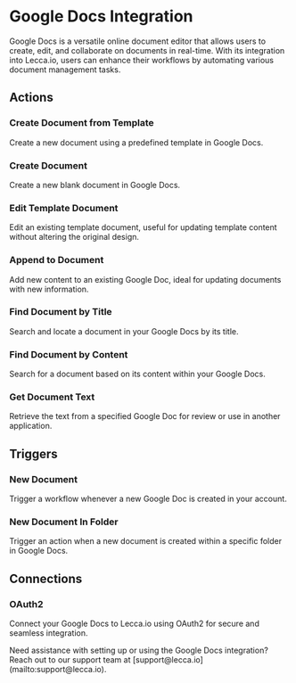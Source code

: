 
# Google Docs Integration

Google Docs is a versatile online document editor that allows users to create, edit, and collaborate on documents in real-time. With its integration into Lecca.io, users can enhance their workflows by automating various document management tasks.

## Actions

### Create Document from Template

Create a new document using a predefined template in Google Docs.

### Create Document

Create a new blank document in Google Docs.

### Edit Template Document

Edit an existing template document, useful for updating template content without altering the original design.

### Append to Document

Add new content to an existing Google Doc, ideal for updating documents with new information.

### Find Document by Title

Search and locate a document in your Google Docs by its title.

### Find Document by Content

Search for a document based on its content within your Google Docs.

### Get Document Text

Retrieve the text from a specified Google Doc for review or use in another application.

## Triggers

### New Document

Trigger a workflow whenever a new Google Doc is created in your account.

### New Document In Folder

Trigger an action when a new document is created within a specific folder in Google Docs.

## Connections

### OAuth2

Connect your Google Docs to Lecca.io using OAuth2 for secure and seamless integration.

<Callout type="info" emoji="📄">
  Need assistance with setting up or using the Google Docs integration? Reach
  out to our support team at [support@lecca.io](mailto:support@lecca.io).
</Callout>
